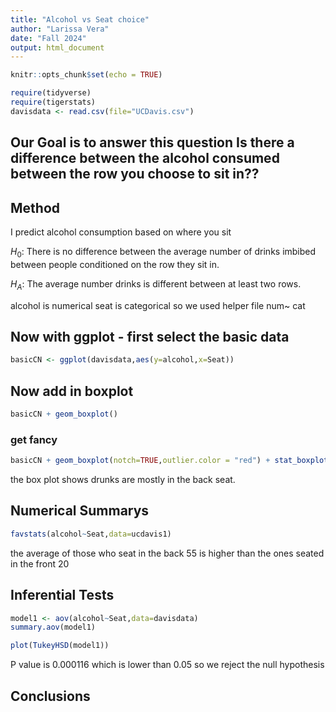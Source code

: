 ```yaml
---
title: "Alcohol vs Seat choice"
author: "Larissa Vera"
date: "Fall 2024"
output: html_document
---
```


```r
knitr::opts_chunk$set(echo = TRUE)
```

```r
require(tidyverse)
require(tigerstats)
davisdata <- read.csv(file="UCDavis.csv")
```
## Our Goal is to answer this question Is there a difference between the alcohol consumed between the row you choose to sit in??

## Method
I predict alcohol consumption based on where you sit

$H_0$: There is no difference between the average number of drinks imbibed
between people conditioned on the row they sit in.

$H_A$: The average number drinks is different between at least two rows.   

alcohol is numerical 
seat is categorical so we used helper file num~ cat 

## Now with ggplot - first select the basic data

```r
basicCN <- ggplot(davisdata,aes(y=alcohol,x=Seat))
```
## Now add in boxplot

```r
basicCN + geom_boxplot()
```
  
  
  
### get fancy  

```r
basicCN + geom_boxplot(notch=TRUE,outlier.color = "red") + stat_boxplot(geom ='errorbar') + labs(title="Fancy notch boxplot \n with 2 lines")
```

the box plot shows drunks are mostly in the back seat. 

## Numerical Summarys 

```r
favstats(alcohol~Seat,data=ucdavis1)
```

the average of those who seat in the back 55 is higher than the ones seated in the front 20

## Inferential Tests

```r
model1 <- aov(alcohol~Seat,data=davisdata)
summary.aov(model1)
```

```r
plot(TukeyHSD(model1))
```

P value is 0.000116 which is lower than 0.05 so we reject the null hypothesis

## Conclusions


